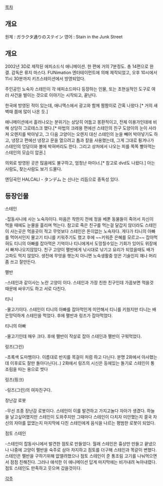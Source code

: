 [[목차]]
== 개요 ==

원제 : ガラクタ通りのステイン
영어 : Stain in the Junk Street

== 개요 ==

2002년 3D로 제작된 에피소드식 애니메이션. 한 편에 거의 7분정도. 총 14편으로 완결. 감독은 류지 마스다. FUNimation 엔터테이먼트에 의해 제작되었고, 오후 10시에서 11시 30분까지 키즈스테이션에서 방영되었다.

주인공인 노숙자 스테인이 각 에피소드마다 등장하는 인물, 또는 초현실적인 도구로 여러 사건을 벌이는 것으로 이야기는 시작되고, 끝난다.

한국에 방영된 적이 있는데, 애니맥스에서 광고와 함께 짬짬이로 간혹 나왔다.[* 거의 새벽때 쯤에 많이 나온 듯.]

애니메이션에서 흘러나오는 분위기는 상당히 어둡고 몽환적이고, 전체 이용가인데에 비해 상당히 그로테스크 했다.[* 마법의 크레용 편에선 스테인의 친구 도양이의 눈이 사라져 오렌지를 박아넣고, 그 다음 고양이는 오렌지 대신 스테인의 눈을 빼어 박아넣기도 하고, 냉장고 편에선 냉장고 문을 열으려고 톱과 칼을 사용했는데, 그게 그대로 튕겨나가 스테인의 엉덩이와 볼에 박혀버리도 한다. 그리고 상처에서 나오는 피를 쪽쪽 빨아먹는 스테인의 모습이 압권.]

의외로 방영된 곳은 많음에도 불구하고, 엄청난 마이너.[* 참고로 dvd도 나왔다.] 아는 사람도, 찾는사람도 보기 드물다.

엔딩곡인 HALCALI - タンデム 는 신나는 리듬으로 중독성 있다.


== 등장인물 ==

스테인

-잡동사니에 사는 노숙자이다. 마음은 착한지 전에 정을 베푼 동물들이 죽어서 자신이 먹을 때에도 눈물을 흘리며 먹는다. 참고로 죽은 친구를 먹는걸 달갑지 않더라도 스테인이 사는곳은 먹을곳이 적고 무엇보다 스테인은 돈이없는 노숙자다. 게다가 티니의 아빠를 먹어서인지 물고기 티니를 키워주기도 했고 후에 ~~키워준 은혜를 모르고~~ 잡아먹혀도 티니의 아빠를 잡아먹은 기억이나 티니에게서 도망칠수있는 기회가 있어도 위장에서 빠져나오지않았다. 친구 고양이 팰반에게 낚시대로 낚기고 요리가 되었을때도 배가 고파도 먹지 않았다. 생전에 무엇을 햇는지 아니면 노숙생활중 얻은 기술인지 꽤나 머리좀 쓰고 잘만든다.

팰반

-스테인과 같이사는 노란 고양이 이다. 스테인과 가장 친한 친구인데 가끔보면 먹을것 때문에 싸우기도 하고 서로 다친다.

티니

-물고기이다. 스테인이 티니의 아빠를 잡아먹인게 미안해서 티니를 키웠지만 티니는 배은망덕하게 스테인을 먹었다. 후에 팰반과 링즈가 잡아먹었다.

티니의 아빠

-물고기인데 매우 크다. 후에 팰반이 작살로 잡아 스테인과 팰반이 구워먹었다.

링즈(그린)

-초록색 도마뱀이다. 이름대로 반지를 목걸이 처럼 하고 다닌다. 분명 2화에서 아사했는데 이후로도 잘만 돌아다닌다(..) 2화에서 링즈의 시신은 등에있는 돌기로 스테인이 통조림을 따는 용으로 썻다

링즈(핑크)

-링즈(그린)의 여자친구다.

장난감 로봇

-무선 조종 장난감 로봇이다. 스테인이 이를 발견하고 가지고놀다 자아가 생겼다. 하늘을 날고싶어했지만 스테인이 도와주지만 그때마다 스테인이 다치자 미안했는지 결국 자신의 자아를 없앴는지 마지막에 다친 스테인에게 음식을 나르는 평범한 로봇이 되었다.

점토 스테인

-스테인이 잡동사니에서 발견한 점토로 만들었다. 월래 스테인은 흉상만 만들고 끝냈으나 나중에 고양이 팰반을 숙주로 삼아 차지하고 점토를 더구해 스테인과 똑같이 변했다. 스테인은 팰반을 구하기위해 없앨려했으나 점토 스테인이 준 통조림 고기를 나눠먹으면서 점점 친해진다. 그러나 애석한 이 애니메이션 답게 마지막에는 비가내려 녹아내렸다. 점토 스테인도 만족하고 웃으며 갔을것이다.


[[각주]]
